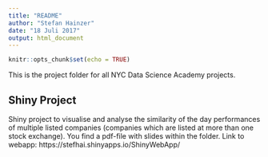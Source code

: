 ```yaml
---
title: "README"
author: "Stefan Hainzer"
date: "18 Juli 2017"
output: html_document
---
```


```r
knitr::opts_chunk$set(echo = TRUE)
```

This is the project folder for all NYC Data Science Academy projects.

## Shiny Project

Shiny project to visualise and analyse the similarity of the day performances of multiple listed companies (companies which are listed at more than one stock exchange).
You find a pdf-file with slides within the folder.
Link to webapp: https://stefhai.shinyapps.io/ShinyWebApp/


